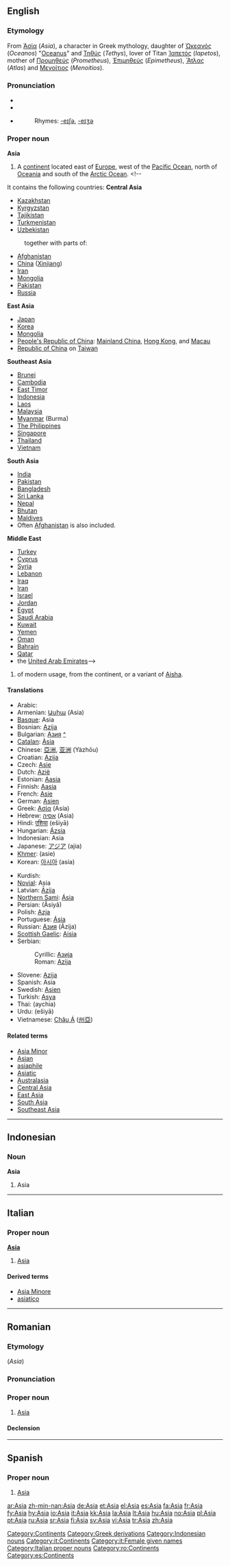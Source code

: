 {{see|asia|asía|asĩa|Ásia|Asía}}
==English==
{{wikipedia}}

===Etymology===
From {{AGr.}} [[Ἀσία]] (''Asia''), a character in Greek mythology, daughter of [[Ὠκεανός]] (''Oceanos'') "[[Oceanus]]" and [[Τηθύς]] (''Tethys''), lover of Titan [[Ἰαπετός]] (''Iapetos''), mother of [[Προμηθεύς]] (''Prometheus''), [[Ἐπιμηθεύς]] (''Epimetheus''), [[Ἄτλας]] (''Atlas'') and [[Μενοίτιος]] (''Menoitios'').

===Pronunciation===
* {{audio|En-us-Asia.ogg|audio (US)}}
* {{IPA|[ˈeɪʒə], [ˈeɪʃə]}}
* {{SAMPA|["eIZ@], ["eIS@]}}
*: Rhymes: [[Rhymes:English:-eɪʃə|-eɪʃə]], [[Rhymes:English:-eɪʒə|-eɪʒə]]

===Proper noun===
'''Asia'''

# A [[continent]] located east of [[Europe]], west of the [[Pacific Ocean]], north of [[Oceania]] and south of the [[Arctic Ocean]]. <!--
It contains the following countries:
'''Central Asia'''
* [[Kazakhstan]]
* [[Kyrgyzstan]]
* [[Tajikistan]]
* [[Turkmenistan]]
* [[Uzbekistan]]
: together with parts of:
* [[Afghanistan]]
* [[China]] ([[Xinjiang]])
* [[Iran]]
* [[Mongolia]]
* [[Pakistan]]
* [[Russia]]
'''East Asia'''
* [[Japan]]
* [[Korea]]
* [[Mongolia]]
* [[People's Republic of China]]: [[Mainland China]], [[Hong Kong]], and [[Macau]]
* [[Republic of China]] on [[Taiwan]]
'''Southeast Asia'''
* [[Brunei]]
* [[Cambodia]]
* [[East Timor]]
* [[Indonesia]]
* [[Laos]]
* [[Malaysia]]
* [[Myanmar]] (Burma)
* [[Philippines|The Philippines]]
* [[Singapore]]
* [[Thailand]]
* [[Vietnam]]
'''South Asia'''
* [[India]]
* [[Pakistan]]
* [[Bangladesh]]
* [[Sri Lanka]]
* [[Nepal]]
* [[Bhutan]]
* [[Maldives]]
* Often [[Afghanistan]] is also included.
'''Middle East'''
* [[Turkey]]
* [[Cyprus]]
* [[Syria]]
* [[Lebanon]]
* [[Iraq]]
* [[Iran]]
* [[Israel]]
* [[Jordan]]
* [[Egypt]]
* [[Saudi Arabia]]
* [[Kuwait]]
* [[Yemen]]
* [[Oman]]
* [[Bahrain]]
* [[Qatar]]
* the [[United Arab Emirates]]-->
# {{given name|female}} of modern usage, from the continent, or a variant of [[Aisha]].

====Translations====
{{trans-top|the continent of Asia}}
* Arabic: {{ARchar|[[آسیا]]}}
* Armenian: [[Ասիա]] (Asia)
* [[Basque]]: Asia
* Bosnian: [[Azija]] {{f}}
* Bulgarian: [[Азия]] [[:bg:Азия|^]] {{f}}
* [[Catalan]]: [[Àsia]] {{f}}
* Chinese: [[亞洲]], [[亚洲]] (Yàzhōu)
* Croatian: [[Azija]] {{f}}
* Czech: [[Asie]] {{f}}
* Dutch: [[Azië]] {{n}}
* Estonian: [[Aasia]]
* Finnish: [[Aasia]]
* French: [[Asie]] {{f}}
* German: [[Asien]] {{n}}
* Greek: [[Ασία]] (Asía) {{f}}
* Hebrew: [[אסיה]] (Asia) {{f}}
* Hindi: [[एशिया]] (ešiyā)
* Hungarian: [[Ázsia]]
* Indonesian: Asia
* Japanese: [[アジア]] (ajia)
* [[Khmer]]: {{KMchar|[[អាស៊ី]]}} (asie)
* Korean: [[아시아]] (asia)
{{trans-mid}}
* Kurdish: {{KUchar|[[ئاسیا]]}}
* [[Novial]]: Asia
* Latvian: [[Āzija]] {{f}}
* [[Northern Sami]]: [[Ásia]]
* Persian: {{FAchar|[[آسیا]]}} (Âsiyâ)
* Polish: [[Azja]] {{f}}
* Portuguese: [[Ásia]] {{f}}
* Russian: [[Азия]] (Ázija) {{f}}
* [[Scottish Gaelic]]: [[Aisia]] {{f}}
* Serbian:
*: Cyrillic: [[Азија]] {{f}}
*: Roman: [[Azija]] {{f}}
* Slovene: [[Azija]] {{f}}
* Spanish: Asia
* Swedish: [[Asien]] {{n}}
* Turkish: [[Asya]]
* Thai: {{THchar|[[เอเชีย]]}} (aychia)
* Urdu: {{URchar|[[ایشیا]]}} (ešiyā)
* Vietnamese: [[Châu Á]] ([[州亞]])
{{trans-bottom}}

====Related terms====
* [[Asia Minor]]
* [[Asian]]
* [[asiaphile]]<!-- ever capitalised? -->
* [[Asiatic]]
* [[Australasia]]
* [[Central Asia]]
* [[East Asia]]
* [[South Asia]]
* [[Southeast Asia]]

[[Category:Continents]]
[[Category:Greek derivations]]

----

==Indonesian==

===Noun===
'''Asia'''

# Asia

[[Category:Indonesian nouns]]

----

==Italian==
{{wikipedia|lang=it}}
===Proper noun===
'''[[Asia]]''' {{f}} 

# {{context|continent|female given name|lang=it}} [[Asia#English|Asia]]

====Derived terms====
*[[Asia Minore]]
*[[asiatico]]

[[Category:it:Continents]]
[[Category:it:Female given names]]
[[Category:Italian proper nouns]]

----
==Romanian==
{{wikipedia|lang=ro}}

===Etymology===
{{AGr.|ro}} {{Polytonic|[[Ἀσία]]}} (''Asia'')

===Pronunciation===
{{IPA|[a.si.a]|lang=ro}}

===Proper noun===
{{infl|ro|proper noun|g=f}}

# [[#English|Asia]]

====Declension====
{{ro-country|gend=f|Asiei}}

[[Category:ro:Continents]]

----

==Spanish==

===Proper noun===
{{es-proper noun}}

# [[Asia]]

[[Category:es:Continents]]

[[ar:Asia]]
[[zh-min-nan:Asia]]
[[de:Asia]]
[[et:Asia]]
[[el:Asia]]
[[es:Asia]]
[[fa:Asia]]
[[fr:Asia]]
[[fy:Asia]]
[[hy:Asia]]
[[io:Asia]]
[[it:Asia]]
[[kk:Asia]]
[[la:Asia]]
[[lt:Asia]]
[[hu:Asia]]
[[no:Asia]]
[[pl:Asia]]
[[pt:Asia]]
[[ru:Asia]]
[[sr:Asia]]
[[fi:Asia]]
[[sv:Asia]]
[[vi:Asia]]
[[tr:Asia]]
[[zh:Asia]]